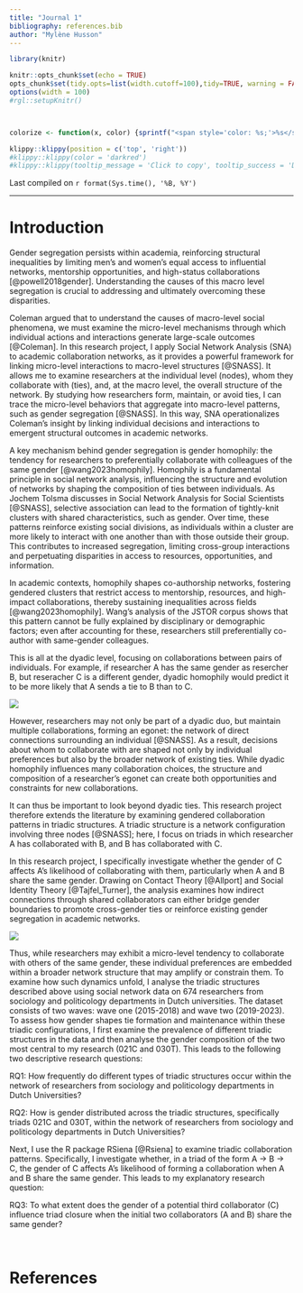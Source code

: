 ```yaml
---
title: "Journal 1"
bibliography: references.bib
author: "Mylène Husson"
---
```


```r
library(knitr)

knitr::opts_chunk$set(echo = TRUE)
opts_chunk$set(tidy.opts=list(width.cutoff=100),tidy=TRUE, warning = FALSE, message = FALSE,comment = "#>", cache=TRUE, class.source=c("test"), class.output=c("test2"))
options(width = 100)
#rgl::setupKnitr()



colorize <- function(x, color) {sprintf("<span style='color: %s;'>%s</span>", color, x) }

```

```r
klippy::klippy(position = c('top', 'right'))
#klippy::klippy(color = 'darkred')
#klippy::klippy(tooltip_message = 'Click to copy', tooltip_success = 'Done')
```

Last compiled on `r format(Sys.time(), '%B, %Y')`
<br>

------------------------------------------------------------------------

# Introduction
Gender segregation persists within academia, reinforcing structural inequalities by limiting men’s and women’s equal access to influential networks, mentorship opportunities, and high-status collaborations [@powell2018gender]. Understanding the causes of this macro level segregation is crucial to addressing and ultimately overcoming these disparities.

Coleman argued that to understand the causes of macro-level social phenomena, we must examine the micro-level mechanisms through which individual actions and interactions generate large-scale outcomes [@Coleman]. In this research project, I apply Social Network Analysis (SNA) to academic collaboration networks, as it provides a powerful framework for linking micro-level interactions to macro-level structures [@SNASS]. It allows me to examine researchers at the individual level (nodes), whom they collaborate with (ties), and, at the macro level, the overall structure of the network. By studying how researchers form, maintain, or avoid ties, I  can trace the micro-level behaviors that aggregate into macro-level patterns, such as gender segregation [@SNASS]. In this way, SNA operationalizes Coleman’s insight by linking individual decisions and interactions to emergent structural outcomes in academic networks.

A key mechanism behind gender segregation is gender homophily: the tendency for researchers to preferentially collaborate with colleagues of the same gender [@wang2023homophily]. Homophily is a fundamental principle in social network analysis, influencing the structure and evolution of networks by shaping the composition of ties between individuals. As Jochem Tolsma discusses in Social Network Analysis for Social Scientists [@SNASS], selective association can lead to the formation of tightly-knit clusters with shared characteristics, such as gender. Over time, these patterns reinforce existing social divisions, as individuals within a cluster are more likely to interact with one another than with those outside their group. This contributes to increased segregation, limiting cross-group interactions and perpetuating disparities in access to resources, opportunities, and information.

In academic contexts, homophily shapes co-authorship networks, fostering gendered clusters that restrict access to mentorship, resources, and high-impact collaborations, thereby sustaining inequalities across fields [@wang2023homophily]. Wang’s analysis of the JSTOR corpus shows that this pattern cannot be fully explained by disciplinary or demographic factors; even after accounting for these, researchers still preferentially co-author with same-gender colleagues. 

This is all at the dyadic level, focusing on collaborations between pairs of individuals. For example, if researcher A has the same gender as resercher B, but reseracher C is a different gender, dyadic homophily would predict it to be more likely that A sends a tie to B than to C.

![](images/diadic3.png)

However, researchers may not only be part of a dyadic duo, but maintain multiple collaborations, forming an egonet: the network of direct connections surrounding an individual [@SNASS]. As a result, decisions about whom to collaborate with are shaped not only by individual preferences but also by the broader network of existing ties. While dyadic homophily influences many collaboration choices, the structure and composition of a researcher’s egonet can create both opportunities and constraints for new collaborations.

It can thus be important to look beyond dyadic ties. This research project therefore extends the literature by examining gendered collaboration patterns in triadic structures. A triadic structure is a network configuration involving three nodes [@SNASS]; here, I focus on triads in which researcher A has collaborated with B, and B has collaborated with C. 

In this research project, I specifically investigate whether the gender of C affects A’s likelihood of collaborating with them, particularly when A and B share the same gender. Drawing on Contact Theory [@Allport] and Social Identity Theory [@Tajfel_Turner], the analysis examines how indirect connections through shared collaborators can either bridge gender boundaries to promote cross-gender ties or reinforce existing gender segregation in academic networks.

![](images/triadic4.png)


Thus, while researchers may exhibit a micro-level tendency to collaborate with others of the same gender, these individual preferences are embedded within a broader network structure that may amplify or constrain them. To examine how such dynamics unfold, I analyse the triadic structures described above using social network data on 674 researchers from sociology and politicology departments in Dutch universities. The dataset consists of two waves: wave one  (2015-2018) and wave two (2019-2023). To assess how gender shapes tie formation and maintenance within these triadic configurations, I first examine the prevalence of different triadic structures in the data and then analyse the gender composition of the two most central to my research (021C and 030T). This leads to the following two descriptive research questions:

RQ1: How frequently do different types of triadic structures occur within the network of researchers from sociology and politicology departments in Dutch Universities?

RQ2: How is gender distributed across the triadic structures, specifically triads 021C and 030T, within the network of researchers from sociology and politicology departments in Dutch Universities?

Next, I use the R package RSiena [@Rsiena] to examine triadic collaboration patterns. Specifically, I investigate whether, in a triad of the form A -> B -> C, the gender of C affects A’s likelihood of forming a collaboration when A and B share the same gender. This leads to my explanatory research question:

RQ3: To what extent does the gender of a potential third collaborator (C) influence triad closure when the initial two collaborators (A and B) share the same gender?


<br>

# References

